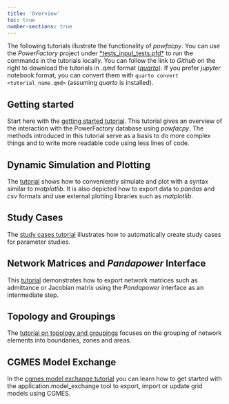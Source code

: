 ---
title: 'Overview'
toc: true
number-sections: true
---

The following tutorials illustrate the functionality of *powfacpy*. You can use the *PowerFactory* project under [*tests\tests_input\powfacpy_tests.pfd*](../../tests/tests_input/) to run the commands in the tutorials locally. You can follow the link to *Github* on the right to download the tutorials in *.qmd* format ([*quarto*](https://quarto.org/)). If you prefer *jupyter* notebook format, you can convert them with `quarto convert <tutorial_name.qmd>` (assuming *quarto* is installed).


## Getting started
Start here with the [getting started tutorial](getting_started.qmd). This tutorial gives an overview of the interaction with the PowerFactory database using *powfacpy*. The methods introduced in this tutorial serve as a basis to do more complex things and to write more readable code using less lines of code.

## Dynamic Simulation and Plotting
The [tutorial](simulation_and_plotting.qmd) shows how to conveniently simulate and plot with a syntax similar to *matplotlib*. It is also depicted how to export data to *pandas* and *csv* formats and use external plotting libraries such as *matplotlib*.

## Study Cases
The [study cases tutorial](study_cases.qmd) illustrates how to automatically create study cases for parameter studies. 

## Network Matrices and *Pandapower* Interface
This [tutorial](network_matrices_and_pandapower_interface.qmd) demonstrates how to export network matrices such as admittance or Jacobian matrix using the *Pandapower* interface as an intermediate step.

## Topology and Groupings
The [tutorial on topology and groupings](topology_and_groupings.qmd) focuses on the grouping of network elements into boundaries, zones and areas.

## CGMES Model Exchange
In the [cgmes model exchange tutorial](cgmes_model_exchange.qmd) you can learn how to get started with the application.model_exchange tool to export, import or update grid models using CGMES.
